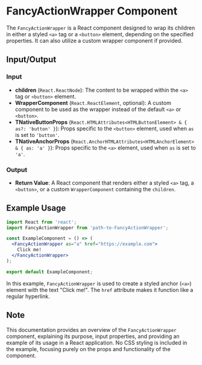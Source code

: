 # FancyActionWrapper Component

The `FancyActionWrapper` is a React component designed to wrap its children in either a styled `<a>` tag or a `<button>` element, depending on the specified properties. It can also utilize a custom wrapper component if provided.

## Input/Output

### Input

- **children** (`React.ReactNode`): The content to be wrapped within the `<a>` tag or `<button>` element.
- **WrapperComponent** (`React.ReactElement`, optional): A custom component to be used as the wrapper instead of the default `<a>` or `<button>`.
- **TNativeButtonProps** (`React.HTMLAttributes<HTMLButtonElement> & { as?: 'button' }`): Props specific to the `<button>` element, used when `as` is set to `'button'`.
- **TNativeAnchorProps** (`React.AnchorHTMLAttributes<HTMLAnchorElement> & { as: 'a' }`): Props specific to the `<a>` element, used when `as` is set to `'a'`.

### Output

- **Return Value**: A React component that renders either a styled `<a>` tag, a `<button>`, or a custom `WrapperComponent` containing the `children`.

## Example Usage

```jsx
import React from 'react';
import FancyActionWrapper from 'path-to-FancyActionWrapper';

const ExampleComponent = () => (
  <FancyActionWrapper as="a" href="https://example.com">
    Click me!
  </FancyActionWrapper>
);

export default ExampleComponent;
```

In this example, `FancyActionWrapper` is used to create a styled anchor (`<a>`) element with the text "Click me!". The `href` attribute makes it function like a regular hyperlink.

## Note

This documentation provides an overview of the `FancyActionWrapper` component, explaining its purpose, input properties, and providing an example of its usage in a React application. No CSS styling is included in the example, focusing purely on the props and functionality of the component.
